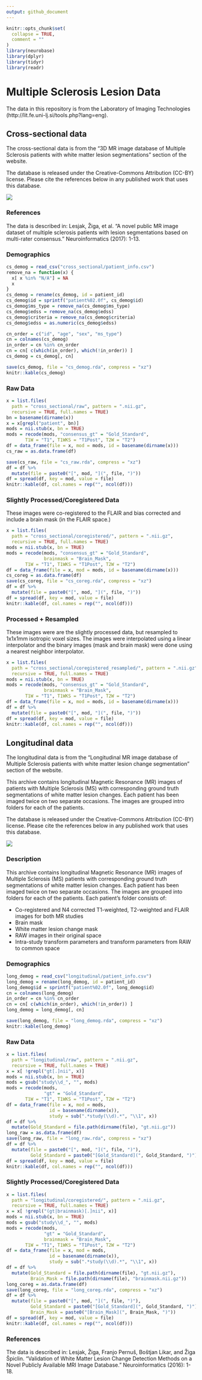 ```yaml
---
output: github_document
---
```


<!-- README.md is generated from README.Rmd. Please edit that file -->

```r
knitr::opts_chunk$set(
  collapse = TRUE,
  comment = ""
)
library(neurobase)
library(dplyr)
library(tidyr)
library(readr)
```

# Multiple Sclerosis Lesion Data

The data in this repository is from the Laboratory of Imaging Technologies (http://lit.fe.uni-lj.si/tools.php?lang=eng).

## Cross-sectional data

The cross-sectional data is from the "3D MR image database of Multiple Sclerosis patients with white matter lesion segmentations" section of the website.  

The database is released under the Creative-Commons 
Attribution (CC-BY) license. Please cite the references 
below in any published work that uses this database.

![](https://mirrors.creativecommons.org/presskit/buttons/88x31/svg/by.svg)

### References 
The data is described in:
Lesjak, Žiga, et al. "A novel public MR image dataset of multiple sclerosis patients with lesion segmentations based on multi-rater consensus." Neuroinformatics (2017): 1-13.

### Demographics

```r
cs_demog = read_csv("cross_sectional/patient_info.csv")
remove_na = function(x) {
  x[ x %in% "N/A"] = NA
  x
}
cs_demog = rename(cs_demog, id = patient_id)
cs_demog$id = sprintf("patient%02.0f", cs_demog$id)
cs_demog$ms_type = remove_na(cs_demog$ms_type)
cs_demog$edss = remove_na(cs_demog$edss)
cs_demog$criteria = remove_na(cs_demog$criteria)
cs_demog$edss = as.numeric(cs_demog$edss)

cn_order = c("id", "age", "sex", "ms_type")
cn = colnames(cs_demog)
in_order = cn %in% cn_order
cn = cn[ c(which(in_order), which(!in_order)) ]
cs_demog = cs_demog[, cn]

save(cs_demog, file = "cs_demog.rda", compress = "xz")
knitr::kable(cs_demog)
```

### Raw Data

```r
x = list.files(
  path = "cross_sectional/raw", pattern = ".nii.gz", 
  recursive = TRUE, full.names = TRUE)
bn = basename(dirname(x))
x = x[grepl("patient", bn)]
mods = nii.stub(x, bn = TRUE)
mods = recode(mods, "consensus_gt" = "Gold_Standard",
       T1W = "T1", T1WKS = "T1Post", T2W = "T2")
df = data_frame(file = x, mod = mods, id = basename(dirname(x)))
cs_raw = as.data.frame(df)

save(cs_raw, file = "cs_raw.rda", compress = "xz")
df = df %>%
  mutate(file = paste0("[", mod, "](", file, ")"))
df = spread(df, key = mod, value = file)
knitr::kable(df, col.names = rep("", ncol(df)))
```


### Slightly Processed/Coregistered Data

These images were co-registered to the FLAIR and bias corrected and include a brain mask (in the FLAIR space.)
```r
x = list.files(
  path = "cross_sectional/coregistered/", pattern = ".nii.gz", 
  recursive = TRUE, full.names = TRUE)
mods = nii.stub(x, bn = TRUE)
mods = recode(mods, "consensus_gt" = "Gold_Standard",
              brainmask = "Brain_Mask",
       T1W = "T1", T1WKS = "T1Post", T2W = "T2")
df = data_frame(file = x, mod = mods, id = basename(dirname(x)))
cs_coreg = as.data.frame(df)
save(cs_coreg, file = "cs_coreg.rda", compress = "xz")
df = df %>%
  mutate(file = paste0("[", mod, "](", file, ")"))
df = spread(df, key = mod, value = file)
knitr::kable(df, col.names = rep("", ncol(df)))
```


### Processed + Resampled

These images were are the slightly processed data, but resampled to 1x1x1mm isotropic voxel sizes.  The images were interpolated using a linear interpolator and the binary images (mask and brain mask) were done using a nearest neighbor interpolator.

```r
x = list.files(
  path = "cross_sectional/coregistered_resampled/", pattern = ".nii.gz", 
  recursive = TRUE, full.names = TRUE)
mods = nii.stub(x, bn = TRUE)
mods = recode(mods, "consensus_gt" = "Gold_Standard",
              brainmask = "Brain_Mask",
       T1W = "T1", T1WKS = "T1Post", T2W = "T2")
df = data_frame(file = x, mod = mods, id = basename(dirname(x)))
df = df %>%
  mutate(file = paste0("[", mod, "](", file, ")"))
df = spread(df, key = mod, value = file)
knitr::kable(df, col.names = rep("", ncol(df)))
```


## Longitudinal data

The longitudinal data is from the "Longitudinal MR image database of Multiple Sclerosis patients with white matter lesion change segmentation" section of the website.  

This archive contains longitudinal Magnetic Resonance (MR) images of patients with Multiple Sclerosis (MS) with corresponding
ground truth segmentations of white matter lesion changes. Each patient has been imaged twice on two separate occasions. The
images are grouped intro folders for each of the patients. 

The database is released under the Creative-Commons 
Attribution (CC-BY) license. Please cite the references 
below in any published work that uses this database.

![](https://mirrors.creativecommons.org/presskit/buttons/88x31/svg/by.svg)

### Description
This archive contains longitudinal Magnetic Resonance (MR) images 
of Multiple Sclerosis (MS) patients with corresponding ground 
truth segmentations of white matter lesion changes. Each patient 
has been imaged twice on two separate occasions. The images are 
grouped into folders for each of the patients. Each patient's 
folder consists of:

- Co-registered and N4 corrected T1-weighted, T2-weighted and FLAIR images for both MR studies 
- Brain mask 
- White matter lesion change mask
- RAW images in their original space 
- Intra-study transform parameters and transform parameters from RAW to common space

### Demographics

```r
long_demog = read_csv("longitudinal/patient_info.csv")
long_demog = rename(long_demog, id = patient_id)
long_demog$id = sprintf("patient%02.0f", long_demog$id)
cn = colnames(long_demog)
in_order = cn %in% cn_order
cn = cn[ c(which(in_order), which(!in_order)) ]
long_demog = long_demog[, cn]

save(long_demog, file = "long_demog.rda", compress = "xz")
knitr::kable(long_demog)
```

### Raw Data

```r
x = list.files(
  path = "longitudinal/raw", pattern = ".nii.gz", 
  recursive = TRUE, full.names = TRUE)
x = x[ !grepl("gt[.]nii", x)]
mods = nii.stub(x, bn = TRUE)
mods = gsub("study\\d_", "", mods)
mods = recode(mods, 
              "gt" = "Gold_Standard",
       T1W = "T1", T1WKS = "T1Post", T2W = "T2")
df = data_frame(file = x, mod = mods, 
                id = basename(dirname(x)),
                study = sub(".*study(\\d).*", "\\1", x))
df = df %>% 
  mutate(Gold_Standard = file.path(dirname(file), "gt.nii.gz"))
long_raw = as.data.frame(df)
save(long_raw, file = "long_raw.rda", compress = "xz")
df = df %>%
  mutate(file = paste0("[", mod, "](", file, ")"),
         Gold_Standard = paste0("[Gold_Standard](", Gold_Standard, ")"))
df = spread(df, key = mod, value = file)
knitr::kable(df, col.names = rep("", ncol(df)))
```


### Slightly Processed/Coregistered Data

```r
x = list.files(
  path = "longitudinal/coregistered/", pattern = ".nii.gz", 
  recursive = TRUE, full.names = TRUE)
x = x[ !grepl("(gt|brainmask)[.]nii", x)]
mods = nii.stub(x, bn = TRUE)
mods = gsub("study\\d_", "", mods)
mods = recode(mods, 
              "gt" = "Gold_Standard",
              brainmask = "Brain_Mask",
       T1W = "T1", T1WKS = "T1Post", T2W = "T2")
df = data_frame(file = x, mod = mods, 
                id = basename(dirname(x)),
                study = sub(".*study(\\d).*", "\\1", x))
df = df %>% 
  mutate(Gold_Standard = file.path(dirname(file), "gt.nii.gz"),
         Brain_Mask = file.path(dirname(file), "brainmask.nii.gz"))
long_coreg = as.data.frame(df)
save(long_coreg, file = "long_coreg.rda", compress = "xz")
df = df %>%
  mutate(file = paste0("[", mod, "](", file, ")"),
         Gold_Standard = paste0("[Gold_Standard](", Gold_Standard, ")"),
         Brain_Mask = paste0("[Brain_Mask](", Brain_Mask, ")"))
df = spread(df, key = mod, value = file)
knitr::kable(df, col.names = rep("", ncol(df)))
```

### References 
The data is described in:
Lesjak, Žiga, Franjo Pernuš, Boštjan Likar, and Žiga Špiclin. "Validation of White Matter Lesion Change Detection Methods on a Novel Publicly Available MRI Image Database." Neuroinformatics (2016): 1-18.


